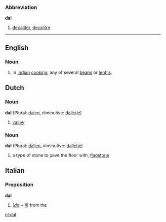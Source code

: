 ===Abbreviation===
'''dal'''

# [[decaliter]], [[decalitre]]

----
==English==
===Noun===
#In [[Indian]] [[cooking]], any of several [[bean]]s or [[lentil]]s.
==Dutch==
===Noun===
'''dal''' (Plural: [[dalen]], diminutive: [[dalletje]])

# [[valley]]

===Noun===
'''dal''' (Plural: [[dallen]], diminutive: [[dalletje]])

# a type of stone to pave the floor with, [[flagstone]]

==Italian==
===Preposition===
'''dal'''

#(''[[da#Italian|da]] + [[il#Italian|il]]'') from the

[[nl:dal]]